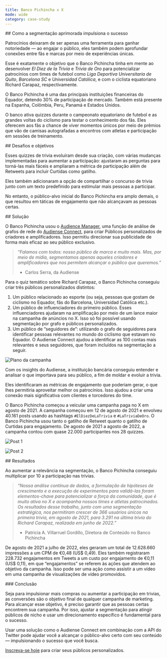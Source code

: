 ```yaml
---
title: Banco Pichincha x X
mode: wide
category: case-study
---
```


<div id="how-enhanced-targeting-enhances-success">
  ## Como a segmentação aprimorada impulsiona o sucesso
</div>

Patrocínios deixaram de ser apenas uma ferramenta para ganhar notoriedade — ao engajar o público, eles também podem aprofundar conexões entre fãs e marcas por meio de experiências únicas. 

Esse é exatamente o objetivo que o Banco Pichincha tinha em mente ao desenvolver *El Diez de la Trivia* e *Trivia de Oro* para potencializar patrocínios com times de futebol como *Liga Deportiva Universitaria de Quito*, *Barcelona SC* e *Universidad Católica*, e com o ciclista equatoriano Richard Carapaz, respectivamente.

O Banco Pichincha é uma das principais instituições financeiras do Equador, detendo 30% de participação de mercado. Também está presente na Espanha, Colômbia, Peru, Panamá e Estados Unidos.

O banco ativa quizzes durante o campeonato equatoriano de futebol e as grandes voltas do ciclismo para testar o conhecimento dos fãs. Eles oferecem aos fãs a chance de viver momentos únicos por meio de prêmios que vão de camisas autografadas a encontros com atletas e participação em sessões de treinamento.

<div id="challenges-and-goals">
  ## Desafios e objetivos
</div>

Esses quizzes de trivia evoluíram desde sua criação, com várias mudanças implementadas para aumentar a participação: ajustaram as perguntas para torná-las mais fáceis e ampliaram a métrica de participação além de Retweets para incluir Curtidas como gatilho.

Eles também adicionaram a opção de compartilhar o concurso de trivia junto com um texto predefinido para estimular mais pessoas a participar.

No entanto, o público-alvo inicial do Banco Pichincha era amplo demais, o que resultou em táticas de engajamento que não alcançavam as pessoas certas. 

<div id="solution">
  ## Solução
</div>

O Banco Pichincha usou o [Audience Manager](https://help.audiense.com/knowledge/audience-manager), uma função de análise de grafos de rede do [Audiense Connect](https://resources.audiense.com/blog/what-can-i-do-with-audiense-connect-twitter-marketing-plan), para criar Públicos personalizados de criadores e amplificadores. Isso permitiu direcionar sua publicidade de forma mais eficaz ao seu público exclusivo.

> *“Falamos com todos: nosso público de marca e muito mais. Mas, por meio de mídia, segmentamos apenas aqueles criadores e amplificadores que nos permitem alcançar o público que queremos.”*
> 
> - Carlos Serra, da Audiense

Para o quiz temático sobre Richard Carapaz, o Banco Pichincha conseguiu criar três públicos personalizados distintos:

1. Um público relacionado ao esporte (ou seja, pessoas que gostam de ciclismo no Equador, fãs do Barcelona, Universidad Católica etc.).
1. Um público de influenciadores do primeiro público. Esses influenciadores ajudaram na amplificação por meio de um lance maior na campanha de anúncios no X. Isso só foi possível usando segmentação por grafo e públicos personalizados.
1. Um público de “seguidores de”: utilizando o grafo de seguidores para identificar pessoas relevantes no mundo do ciclismo que estavam no Equador. O Audiense Connect ajudou a identificar as 100 contas mais relevantes e seus seguidores, que foram incluídos na segmentação a seguir.

![Plano da campanha](/images/success-stories/audiense-banco-pichincha-1.png)

Com os insights do Audiense, a instituição bancária conseguiu entender e analisar o que importava para seu público, a fim de moldar e evoluir a trivia.

Eles identificaram as métricas de engajamento que poderiam gerar, o que lhes permitiria aproveitar melhor os patrocínios. Isso ajudou a criar uma conexão mais significativa com clientes e torcedores do time.

O Banco Pichincha começou a veicular uma campanha paga no X em agosto de 2021. A campanha começou em 12 de agosto de 2021 e envolveu 40.161 posts usando as hashtags `#ElDiezDeLaTrivia` e `#LaTriviaDeOro`. O Banco Pichincha usou tanto o gatilho de Retweet quanto o gatilho de Curtidas para engajamento. De agosto de 2021 a agosto de 2022, a campanha contou com quase 22.000 participantes nos 28 quizzes.

![Post 1](/images/success-stories/audiense-banco-pichincha-2.png)

![Post 2](/images/success-stories/audiense-banco-pichincha-3.png)

<div id="results">
  ## Resultados
</div>

Ao aumentar a relevância na segmentação, o Banco Pichincha conseguiu multiplicar por 10 a participação nas trívias. 

> *“Nossa análise contínua de dados, a formulação de hipóteses de crescimento e a execução de experimentos para validá-las foram elementos-chave para potencializar a força da comunidade, que é muito ativa no X e acompanha nossos times e atletas patrocinados. Os resultados desse trabalho, junto com uma segmentação estratégica, nos permitiram crescer de 366 usuários únicos na primeira trivia, em agosto de 2021, para 3.291 na última trivia do Richard Carapaz, realizada em junho de 2022.”*
> 
> - Patricia A. Villarruel Gordillo, Diretora de Conteúdo no Banco Pichincha

De agosto de 2021 a julho de 2022, eles geraram um total de 12.628.660 impressões a um CPM de €0,48 (US$ 0,49). Eles também registraram 228.732 engajamentos em Tweets a um custo por engajamento de €0,11 (US$ 0,11), em que “engajamentos” se referem às ações que atendem ao objetivo da campanha. Isso pode ser uma ação como assistir a um vídeo em uma campanha de visualizações de vídeo promovidos. 

<div id="conclusion">
  ### Conclusão
</div>

Seja para impulsionar mais compras ou aumentar a participação em trivias, as conversões são o objetivo final de qualquer campanha de marketing. Para alcançar esse objetivo, é preciso garantir que as pessoas certas encontrem sua campanha. Por isso, ajustar a segmentação para atingir públicos de nicho e usar um direcionamento específico é fundamental para o sucesso.

Usar uma solução como o Audiense Connect em combinação com a API do Twitter pode ajudar você a alcançar o público-alvo certo com seu conteúdo — impulsionando o sucesso que você busca.

[Inscreva-se hoje](https://dashboard.audiense.com/app/signup/connect) para criar seus públicos personalizados.